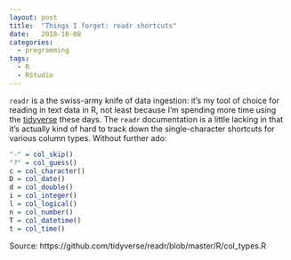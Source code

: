 ```yaml
---
layout: post
title:  "Things I forget: readr shortcuts"
date:   2018-10-08
categories: 
  - programming
tags:
  - R
  - RStudio
---
```


`readr` is a the swiss-army knife of data ingestion: it's my tool of choice for reading in text data in R, not least because I'm spending more time using the [tidyverse]() these days. The `readr` documentation is a little lacking in that it's actually kind of hard to track down the single-character shortcuts for various column types. Without further ado:

```r
"-" = col_skip()
"?" = col_guess()
c = col_character()
D = col_date()
d = col_double()
i = col_integer()
l = col_logical()
n = col_number()
T = col_datetime()
t = col_time()
```

Source: https://github.com/tidyverse/readr/blob/master/R/col_types.R